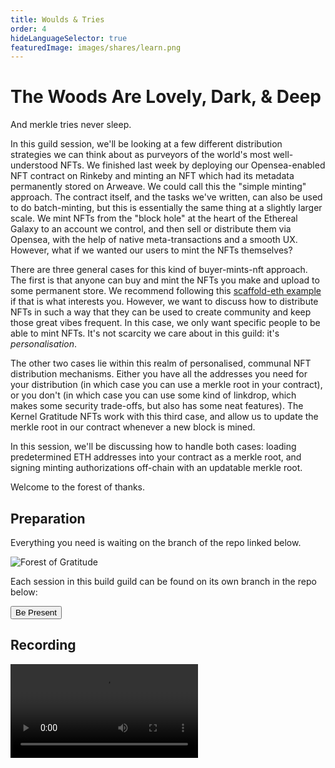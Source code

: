 ```yaml
---
title: Woulds & Tries
order: 4
hideLanguageSelector: true
featuredImage: images/shares/learn.png
---
```


# The Woods Are Lovely, Dark, & Deep

And merkle tries never sleep. 

In this guild session, we'll be looking at a few different distribution strategies we can think about as purveyors of the world's most well-understood NFTs. We finished last week by deploying our Opensea-enabled NFT contract on Rinkeby and minting an NFT which had its metadata permanently stored on Arweave. We could call this the "simple minting" approach. The contract itself, and the tasks we've written, can also be used to do batch-minting, but this is essentially the same thing at a slightly larger scale. We mint NFTs from the "block hole" at the heart of the Ethereal Galaxy to an account we control, and then sell or distribute them via Opensea, with the help of native meta-transactions and a smooth UX. However, what if we wanted our users to mint the NFTs themselves?

There are three general cases for this kind of buyer-mints-nft approach. The first is that anyone can buy and mint the NFTs you make and upload to some permanent store. We recommend following this [scaffold-eth example](https://github.com/scaffold-eth/scaffold-eth/tree/buyer-mints-nft) if that is what interests you. However, we want to discuss how to distribute NFTs in such a way that they can be used to create community and keep those great vibes frequent. In this case, we only want specific people to be able to mint NFTs. It's not scarcity we care about in this guild: it's _personalisation_.

The other two cases lie within this realm of personalised, communal NFT distribution mechanisms. Either you have all the addresses you need for your distribution (in which case you can use a merkle root in your contract), or you don't (in which case you can use some kind of linkdrop, which makes some security trade-offs, but also has some neat features). The Kernel Gratitude NFTs work with this third case, and allow us to update the merkle root in our contract whenever a new block is mined.

In this session, we'll be discussing how to handle both cases: loading predetermined ETH addresses into your contract as a merkle root, and signing minting authorizations off-chain with an updatable merkle root.

Welcome to the forest of thanks.

## Preparation

Everything you need is waiting on the branch of the repo linked below.

<InfoBlock>

<Box>

![Forest of Gratitude](/images/build/forest-of-gratitude.jpg)

Each session in this build guild can be found on its own branch in the repo below:

<Aligner center>
<Button to="https://github.com/kernel-community/nfteasy/tree/lesson-3">Be Present</Button>
</Aligner>

</Box>

</InfoBlock>

## Recording

<Video src="https://www.youtube-nocookie.com/embed/A53Ym_BKS8I" />